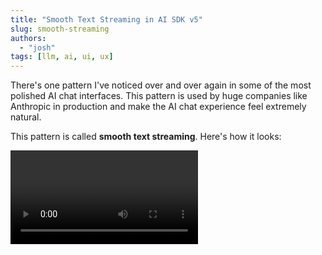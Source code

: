 ```yaml
---
title: "Smooth Text Streaming in AI SDK v5"
slug: smooth-streaming
authors:
  - "josh"
tags: [llm, ai, ui, ux]
---
```


There's one pattern I've noticed over and over again in some of the most polished AI chat interfaces. This pattern is used by huge companies like Anthropic in production and make the AI chat experience feel extremely natural.

This pattern is called **smooth text streaming**. Here's how it looks:

<Frame>
  <Video id="1wdPEVE00pWqYLT4QMqIFzNkGLN5prSrqrBnE0000bW7nU" />
</Frame>

Most AI apps show text appearing in chunks as it arrives from the server. This works functionally, but can create a jarring user experience where text appears in bursts instead of flowing naturally.

The difference is subtle but **massive** for user experience.

---

## The Problem: Default Text Streaming

By default, the AI SDK streams text in chunks as they arrive from the server. This means if the server sends "Hello " then "world!", you see both chunks appear instantly when they arrive.

I'm not a fan of this pattern because text appears in bursts as we get the chunks from the server, so the reading experience feels more unnatural.

I found that decoupling **network streaming** from **visual streaming** was a really good way to achieve super smooth streams. We receive chunks from the server, buffer them, and display them character-by-character at a consistent speed.

---

## Solution 1: Built-in Smooth Streaming

The AI SDK has a built-in smooth streaming feature:

```typescript title="route.ts"
import { smoothStream, streamText } from "ai";

const result = streamText({
  model,
  prompt,
  experimental_transform: smoothStream({
    delayInMs: 20, // optional: defaults to 10ms
    chunking: "line", // optional: defaults to 'word'
  }),
});
```

With some more work, we can also make this stream at the character level. To be honest, if you want basic smooth streaming, this is a great way to go.

However, I found that this approach was not very flexible and also (obviously) experimental. Instead, I experimented with a frontend hook that:

- buffers chunks as they arrive from the server
- animates them character by character
- allows for custom speed and chunking

This approach is super flexible and can be used with any text you want to animate. We're already using this in production, people love it and I think it's the best of both worlds.

---

## Solution 2: Building a Stream Hook

Let's build a smooth streaming hook that manages the typewriter animation independently from network chunks:

```typescript title="hooks/use-stream.ts"
import { useCallback, useEffect, useRef, useState } from "react";

export const useStream = () => {
  // 👇 internal buffer of chunks as they arrive from the server
  const [parts, setParts] = useState<string[]>([]);

  // 👇 the currently visible text
  const [stream, setStream] = useState("");

  const frame = useRef<number | null>(null);
  const lastTimeRef = useRef<number>(0);
  const streamIndexRef = useRef<number>(0);
  const isAnimatingRef = useRef(false);

  const addPart = useCallback((part: string) => {
    if (part) {
      setParts((prev) => [...prev, part]);
    }
  }, []);

  const reset = useCallback(() => {
    setParts([]);
    setStream("");
    streamIndexRef.current = 0;
    if (frame.current) {
      cancelAnimationFrame(frame.current);
    }
    frame.current = null;
    lastTimeRef.current = 0;
    isAnimatingRef.current = false;
  }, []);

  return { stream, addPart, reset };
};
```

This hook maintains two separate states:

- `parts`: Raw chunks as they arrive from the server
- `stream`: The currently visible text (animated character by character)

---

## Step 2: The Animation Logic

The smooth streaming happens in the `useEffect` that handles the typewriter animation:

```typescript title="hooks/use-stream.ts (continued)"
useEffect(() => {
  if (isAnimatingRef.current) return;

  // 👇 milliseconds per character
  // 5 works really well for me
  const typewriterSpeed = 5;

  const fullText = parts.join("");

  if (streamIndexRef.current >= fullText.length) {
    setStream(fullText);
    return;
  }

  isAnimatingRef.current = true;

  const animate = (time: number) => {
    if (streamIndexRef.current < fullText.length) {
      if (time - lastTimeRef.current > typewriterSpeed) {
        streamIndexRef.current++;
        setStream(fullText.slice(0, streamIndexRef.current));
        lastTimeRef.current = time;
      }
      frame.current = requestAnimationFrame(animate);
    } else {
      isAnimatingRef.current = false;
    }
  };

  frame.current = requestAnimationFrame(animate);

  return () => {
    if (frame.current) {
      cancelAnimationFrame(frame.current);
    }
    isAnimatingRef.current = false;
  };
}, [parts]);
```

This animation:

- Uses `requestAnimationFrame` for smooth 60fps animation
- Controls speed with `typewriterSpeed` (5ms per character = ~200 chars/sec)
- Prevents multiple animations from running simultaneously
- Cleans up properly to avoid memory leaks

---

## Step 3: The Streaming Component

Now we wrap everything in a component that integrates with the AI SDK.

To be totally transparent, you can use this component for _any text_ you want to animate 🗿. There is no limitation or special sauce that makes it specific to the AI SDK: any text you might have (even a hard-coded string) can be animated with this component.

```typescript title="components/streaming-message.tsx"
import { memo, useCallback, useEffect, useRef } from "react";

export const StreamingMessage = memo(
  ({ text, animate = false }: { text: string; animate?: boolean }) => {
    const contentRef = useRef("");
    const { stream, addPart } = useStream();

    useEffect(() => {
      if (!text || !animate) return;

      if (contentRef.current !== text) {
        const delta = text.slice(contentRef.current.length);
        if (delta) {
          addPart(delta);
        }
        contentRef.current = text;
      }
    }, [text, animate, addPart]);

    if (!animate) return text;

    return stream ?? text ?? "";
  },
);
```

The component is pretty simple. It:

- Calculates the **delta** (new text since last update)
- Adds only new text to the animation queue
- Uses `memo` for performance optimization

---

## Step 4: Integrating with AI SDK

Using the streaming component with the AI SDK is incredibly simple. Here's a quick example:

```tsx title="components/chat.tsx"
import { useChat } from "@ai-sdk/react";
import { useState } from "react";
import { StreamingMessage } from "./streaming-message";

export const Chat = () => {
  const [input, setInput] = useState("");
  const { messages, sendMessage } = useChat();

  return (
    <div>
      {messages.map((message) => (
        <div key={message.id}>
          {message.parts.map((part) => {
            if (part.type === "text") {
              return (
                <StreamingMessage
                  text={part.text}
                  animate={message.role === "assistant"}
                />
              );
            }
          })}
        </div>
      ))}

      <form onSubmit={() => sendMessage({ text: input })}>
        <input value={input} onChange={(e) => setInput(e.target.value)} />
        <button type="submit">Send</button>
      </form>
    </div>
  );
};
```

With this, all AI responses are streamed in character by character. User messages appear instantly since they're already complete.

---

## Results

**Before (chunky streaming):**

- Text appears exactly as we get it from the server
- To me feels like an unnatural reading experience

**After (smooth streaming):**

- Consistent animation
- Users can read along as text appears
- Interface feels conversational and polished

There is a point to be made that this smooth streaming can artifically delay the response, but I found UX-wise it's quite the opposite. Because there is a slight delay, combining multiple tool calls looks incredibly fluid and one output blends into the next.

---

## Performance

This approach is surprisingly efficient:

- Uses `requestAnimationFrame` to match display refresh rate
- Only re-renders when visible text changes

You can configure the typewriter effect to go as fast as you like. I find 5ms per character (200 chars/second) is very readable and not too slow.

---

## Congratulations!

We've built a smooth streaming text animation that makes AI responses feel natural and polished. We receive chunks from the server as fast as possible, but stream them to users at a consistent, readable pace.

I got this idea from building a side project. You can see a full demo video of the chat experience [on the homepage](https://contentport.io).
